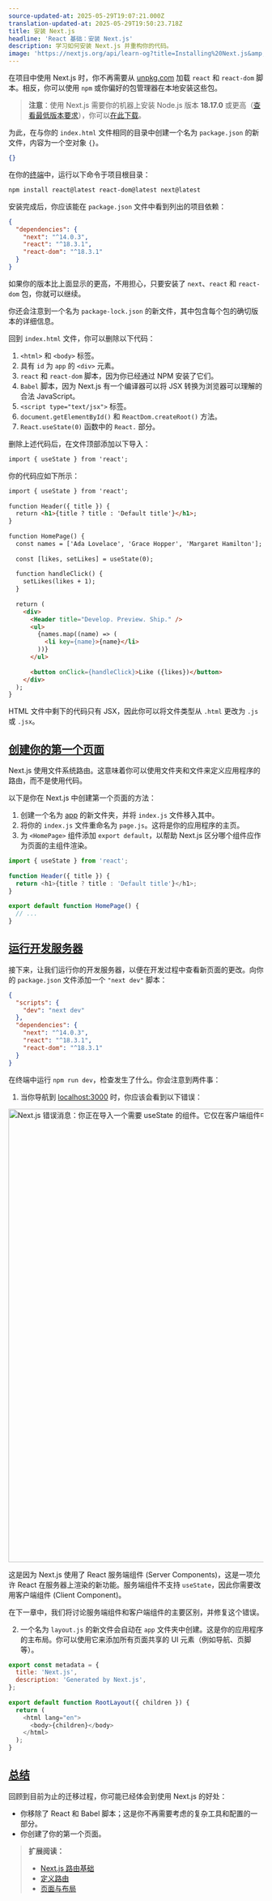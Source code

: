 ```yaml
---
source-updated-at: 2025-05-29T19:07:21.000Z
translation-updated-at: 2025-05-29T19:50:23.718Z
title: 安装 Next.js
headline: 'React 基础：安装 Next.js'
description: 学习如何安装 Next.js 并重构你的代码。
image: 'https://nextjs.org/api/learn-og?title=Installing%20Next.js&amp;chapter=9'
---
```


在项目中使用 Next.js 时，你不再需要从 [unpkg.com](http://unpkg.com) 加载 `react` 和 `react-dom` 脚本。相反，你可以使用 `npm` 或你偏好的包管理器在本地安装这些包。

> **注意**：使用 Next.js 需要你的机器上安装 Node.js 版本 **18.17.0** 或更高（[查看最低版本要求](/docs/getting-started/installation)），你可以[在此下载](https://nodejs.org/en/)。

为此，在与你的 `index.html` 文件相同的目录中创建一个名为 `package.json` 的新文件，内容为一个空对象 `{}`。

```json {1} filename="package.json"
{}
```

在你的[终端](https://code.visualstudio.com/docs/terminal/basics)中，运行以下命令于项目根目录：

```bash filename="Terminal"
npm install react@latest react-dom@latest next@latest
```

安装完成后，你应该能在 `package.json` 文件中看到列出的项目依赖：

```json filename="package.json"
{
  "dependencies": {
    "next": "^14.0.3",
    "react": "^18.3.1",
    "react-dom": "^18.3.1"
  }
}
```

如果你的版本比上面显示的更高，不用担心，只要安装了 `next`、`react` 和 `react-dom` 包，你就可以继续。

你还会注意到一个名为 `package-lock.json` 的新文件，其中包含每个包的确切版本的详细信息。

回到 `index.html` 文件，你可以删除以下代码：

1. `<html>` 和 `<body>` 标签。
2. 具有 `id` 为 `app` 的 `<div>` 元素。
3. `react` 和 `react-dom` 脚本，因为你已经通过 NPM 安装了它们。
4. `Babel` 脚本，因为 Next.js 有一个编译器可以将 JSX 转换为浏览器可以理解的合法 JavaScript。
5. `<script type="text/jsx">` 标签。
6. `document.getElementById()` 和 `ReactDom.createRoot()` 方法。
7. `React.useState(0)` 函数中的 `React.` 部分。

删除上述代码后，在文件顶部添加以下导入：

```html filename="index.html"
import { useState } from 'react';
```

你的代码应如下所示：

```html {1} filename="index.html"
import { useState } from 'react';
 
function Header({ title }) {
  return <h1>{title ? title : 'Default title'}</h1>;
}
 
function HomePage() {
  const names = ['Ada Lovelace', 'Grace Hopper', 'Margaret Hamilton'];
 
  const [likes, setLikes] = useState(0);
 
  function handleClick() {
    setLikes(likes + 1);
  }
 
  return (
    <div>
      <Header title="Develop. Preview. Ship." />
      <ul>
        {names.map((name) => (
          <li key={name}>{name}</li>
        ))}
      </ul>
 
      <button onClick={handleClick}>Like ({likes})</button>
    </div>
  );
}
```

HTML 文件中剩下的代码只有 JSX，因此你可以将文件类型从 `.html` 更改为 `.js` 或 `.jsx`。

[创建你的第一个页面](#creating-your-first-page)
-----------------------------------------------------

Next.js 使用文件系统路由。这意味着你可以使用文件夹和文件来定义应用程序的路由，而不是使用代码。

以下是你在 Next.js 中创建第一个页面的方法：

1. 创建一个名为 [app](/docs/app/building-your-application/routing#the-app-router) 的新文件夹，并将 `index.js` 文件移入其中。
2. 将你的 `index.js` 文件重命名为 `page.js`。这将是你的应用程序的主页。
3. 为 `<HomePage>` 组件添加 `export default`，以帮助 Next.js 区分哪个组件应作为页面的主组件渲染。

```js {7} filename="app/page.js"
import { useState } from 'react';
 
function Header({ title }) {
  return <h1>{title ? title : 'Default title'}</h1>;
}
 
export default function HomePage() {
  // ...
}
```

[运行开发服务器](#running-the-development-server)
-----------------------------------------------------------------

接下来，让我们运行你的开发服务器，以便在开发过程中查看新页面的更改。向你的 `package.json` 文件添加一个 `"next dev"` 脚本：

```json {2,3,4} filename="package.json"
{
  "scripts": {
    "dev": "next dev"
  },
  "dependencies": {
    "next": "^14.0.3",
    "react": "^18.3.1",
    "react-dom": "^18.3.1"
  }
}
```

在终端中运行 `npm run dev`，检查发生了什么。你会注意到两件事：

1. 当你导航到 [localhost:3000](http://localhost:3000) 时，你应该会看到以下错误：

<Image
  alt="Next.js 错误消息：你正在导入一个需要 useState 的组件。它仅在客户端组件中工作..."
  srcLight="https://h8DxKfmAPhn8O0p3.public.blob.vercel-storage.com/learn/light/learn-usestate-rsc-error.png"
  srcDark="https://h8DxKfmAPhn8O0p3.public.blob.vercel-storage.com/learn/dark/learn-usestate-rsc-error.png"
  width="1600"
  height="894"
/>

这是因为 Next.js 使用了 React 服务端组件 (Server Components)，这是一项允许 React 在服务器上渲染的新功能。服务端组件不支持 `useState`，因此你需要改用客户端组件 (Client Component)。

在下一章中，我们将讨论服务端组件和客户端组件的主要区别，并修复这个错误。

2. 一个名为 `layout.js` 的新文件会自动在 `app` 文件夹中创建。这是你的应用程序的主布局。你可以使用它来添加所有页面共享的 UI 元素（例如导航、页脚等）。

```js filename="/app/layout.js"
export const metadata = {
  title: 'Next.js',
  description: 'Generated by Next.js',
};
 
export default function RootLayout({ children }) {
  return (
    <html lang="en">
      <body>{children}</body>
    </html>
  );
}
```

[总结](#summary)
-------------------

回顾到目前为止的迁移过程，你可能已经体会到使用 Next.js 的好处：

*   你移除了 React 和 Babel 脚本；这是你不再需要考虑的复杂工具和配置的一部分。
*   你创建了你的第一个页面。

> **扩展阅读：**
> 
> *   [Next.js 路由基础](/docs/app/building-your-application/routing)
> *   [定义路由](/docs/app/building-your-application/routing/defining-routes)
> *   [页面与布局](/docs/app/building-your-application/routing/pages-and-layouts)
